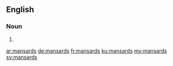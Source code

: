 ==English==

===Noun===
{{head|en|plural}}

# {{plural of|mansard|lang=en|nocat=1}}

[[ar:mansards]]
[[de:mansards]]
[[fr:mansards]]
[[ku:mansards]]
[[my:mansards]]
[[sv:mansards]]